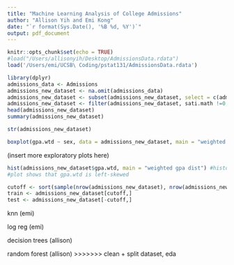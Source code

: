 ```yaml
---
title: "Machine Learning Analysis of College Admissions"
author: "Allison Yih and Emi Kong"
date: "`r format(Sys.Date(), '%B %d, %Y')`"
output: pdf_document
---
```


```r
knitr::opts_chunk$set(echo = TRUE)
#load("/Users/allisonyih/Desktop/AdmissionsData.rdata")
load('/Users/emi/UCSB\ Coding/pstat131/AdmissionsData.rdata') 
```


```r
library(dplyr)
admissions_data <- Admissions
admissions_new_dataset <- na.omit(admissions_data) 
admissions_new_dataset <- subset(admissions_new_dataset, select = c(admit, gpa.wtd, sati.verb, sati.math, income, sex)) 
admissions_new_dataset <- filter(admissions_new_dataset, sati.math !=0, sati.verb != 0)
head(admissions_new_dataset)
summary(admissions_new_dataset)
```

```r
str(admissions_new_dataset)
```

```r
boxplot(gpa.wtd ~ sex, data = admissions_new_dataset, main = "weighted gpa v sex", ylab = "weighted gpa") #0 = male, 1 = female
```

(insert more exploratory plots here)

```r
hist(admissions_new_dataset$gpa.wtd, main = "weighted gpa dist") #histogram plotting gpa.wtd 
#plot shows that gpa.wtd is left-skewed
```

```r
cutoff <- sort(sample(nrow(admissions_new_dataset), nrow(admissions_new_dataset)*.75))
train <- admissions_new_dataset[cutoff,]
test <- admissions_new_dataset[-cutoff,]
```

knn (emi)

log reg (emi)

decision trees (allison)

random forest (allison)
>>>>>>> clean + split dataset, eda
